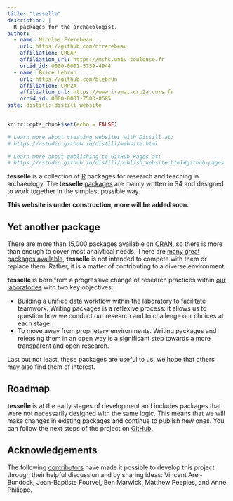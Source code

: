 ```yaml
---
title: "tesselle"
description: |
  R packages for the archaeologist.
author:
  - name: Nicolas Frerebeau
    url: https://github.com/nfrerebeau
    affiliation: CREAP
    affiliation_url: https://mshs.univ-toulouse.fr
    orcid_id: 0000-0001-5759-4944
  - name: Brice Lebrun
    url: https://github.com/blebrun
    affiliation: CRP2A
    affiliation_url: https://www.iramat-crp2a.cnrs.fr
    orcid_id: 0000-0001-7503-8685
site: distill::distill_website
---
```


```r
knitr::opts_chunk$set(echo = FALSE)

# Learn more about creating websites with Distill at:
# https://rstudio.github.io/distill/website.html

# Learn more about publishing to GitHub Pages at:
# https://rstudio.github.io/distill/publish_website.html#github-pages

```

**tesselle** is a collection of [R](https://www.r-project.org/) packages for research and teaching in archaeology. The **tesselle** [packages](packages.html) are mainly written in S4 and designed to work together in the simplest possible way.

**This website is under construction, more will be added soon.**

## Yet another package

There are more than 15,000 packages available on [CRAN](https://cran.r-project.org/), so there is more than enough to cover most analytical needs. There are [many great packages available](https://github.com/benmarwick/ctv-archaeology), **tesselle** is not intended to compete with them or replace them. Rather, it is a matter of contributing to a diverse environment.

**tesselle** is born from a progressive change of research practices within [our laboratories](about.html) with two key objectives:

* Building a unified data workflow within the laboratory to facilitate teamwork. Writing packages is a reflexive process: it allows us to question how we conduct our research and to challenge our choices at each stage. 
* To move away from proprietary environments. Writing packages and releasing them in an open way is a significant step towards a more transparent and open research.

Last but not least, these packages are useful to us, we hope that others may also find them of interest.

## Roadmap

**tesselle** is at the early stages of development and includes packages that were not necessarily designed with the same logic. This means that we will make changes in existing packages and continue to publish new ones. You can follow the next steps of the project on [GitHub](https://github.com/orgs/tesselle/projects/3).

## Acknowledgements

The following [contributors](about.html) have made it possible to develop this project through their helpful discussion and by sharing ideas: Vincent Arel-Bundock, Jean-Baptiste Fourvel, Ben Marwick, Matthew Peeples, and Anne Philippe.
